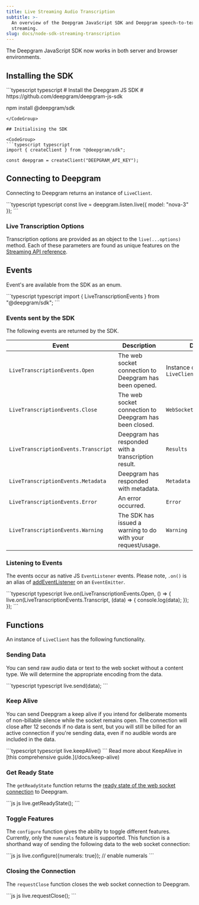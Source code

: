 ```yaml
---
title: Live Streaming Audio Transcription
subtitle: >-
  An overview of the Deepgram JavaScript SDK and Deepgram speech-to-text live
  streaming.
slug: docs/node-sdk-streaming-transcription
---
```



The Deepgram JavaScript SDK now works in both server and browser environments.

## Installing the SDK

<CodeGroup>
  ```typescript typescript
  # Install the Deepgram JS SDK
  # https://github.com/deepgram/deepgram-js-sdk

  npm install @deepgram/sdk
  ```
</CodeGroup>

## Initialising the SDK

<CodeGroup>
  ```typescript typescript
  import { createClient } from "@deepgram/sdk";

  const deepgram = createClient("DEEPGRAM_API_KEY");
  ```
</CodeGroup>

## Connecting to Deepgram

Connecting to Deepgram returns an instance of `LiveClient`.

<CodeGroup>
  ```typescript typescript
  const live = deepgram.listen.live({ model: "nova-3" });
  ```
</CodeGroup>

### Live Transcription Options

Transcription options are provided as an object to the `live(...options)` method. Each of these parameters are found as unique features on the [Streaming API reference](/reference/streaming).

## Events

Event's are available from the SDK as an enum.

<CodeGroup>
  ```typescript typescript
  import { LiveTranscriptionEvents } from "@deepgram/sdk";
  ```
</CodeGroup>

### Events sent by the SDK

The following events are returned by the SDK.

| Event                                | Description                                                 | Data                     |
| ------------------------------------ | ----------------------------------------------------------- | ------------------------ |
| `LiveTranscriptionEvents.Open`       | The web socket connection to Deepgram has been opened.      | Instance of `LiveClient` |
| `LiveTranscriptionEvents.Close`      | The web socket connection to Deepgram has been closed.      | `WebSocket.CloseEvent`   |
| `LiveTranscriptionEvents.Transcript` | Deepgram has responded with a transcription result.         | `Results`                |
| `LiveTranscriptionEvents.Metadata`   | Deepgram has responded with metadata.                       | `Metadata`               |
| `LiveTranscriptionEvents.Error`      | An error occurred.                                          | `Error`                  |
| `LiveTranscriptionEvents.Warning`    | The SDK has issued a warning to do with your request/usage. | `Warning`                |

### Listening to Events

The events occur as native JS `EventListener` events. Please note, `.on()` is an alias of [addEventListener](https://developer.mozilla.org/en-US/docs/Web/API/EventTarget/addEventListener) on an `EventEmitter`.

<CodeGroup>
  ```typescript typescript
  live.on(LiveTranscriptionEvents.Open, () => {
    live.on(LiveTranscriptionEvents.Transcript, (data) => {
      console.log(data);
    });
  });
  ```
</CodeGroup>

## Functions

An instance of `LiveClient` has the following functionality.

### Sending Data

You can send raw audio data or text to the web socket without a content type. We will determine the appropriate encoding from the data.

<CodeGroup>
  ```typescript typescript
   live.send(data); 
  ```
</CodeGroup>

### Keep Alive

You can send Deepgram a keep alive if you intend for deliberate moments of non-billable silence while the socket remains open. The connection will close after 12 seconds if no data is sent, but you will still be billed for an active connection if you're sending data, even if no audible words are included in the data.

<CodeGroup>
  ```typescript typescript
  live.keepAlive()
  ```
</CodeGroup>

<Info>
  Read more about KeepAlive in [this comprehensive guide.](/docs/keep-alive)
</Info>

### Get Ready State

The `getReadyState` function returns the [ready state of the web socket connection](https://developer.mozilla.org/en-US/docs/Web/API/WebSocket/readyState) to Deepgram.

<CodeGroup>
  ```js js
  live.getReadyState();
  ```
</CodeGroup>

### Toggle Features

The `configure` function gives the ability to toggle different features. Currently, only the `numerals` feature is supported. This function is a shorthand way of sending the following data to the web socket connection:

<CodeGroup>
  ```js js
  live.configure({numerals: true}); // enable numerals
  ```
</CodeGroup>

### Closing the Connection

The `requestClose` function closes the web socket connection to Deepgram.

<CodeGroup>
  ```js js
  live.requestClose();
  ```
</CodeGroup>
